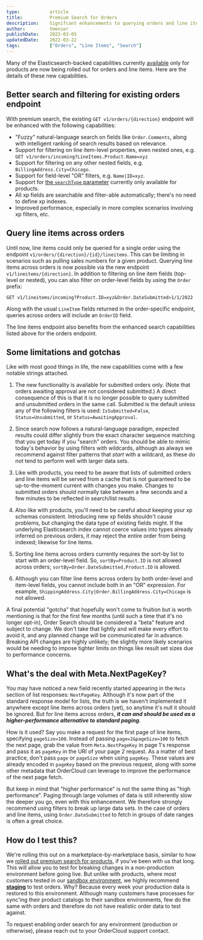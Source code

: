 ```yaml
---
type:           article
title:          Premium Search for Orders
description:    Signifcant enhancements to querying orders and line items.
author:         tmenier
publishDate:    2022-03-05
updatedDate:    2022-03-22
tags:           ["Orders", "Line Items", "Search"]
---
```


Many of the Elasticsearch-backed capabilities currently [available](https://ordercloud.io/knowledge-base/introducing-premium-search) only for products are now being rolled out for orders and line items. Here are the details of these new capabilities.

## Better search and filtering for existing orders endpoint

With premium search, the existing `GET v1/orders/{direction}` endpoint will be enhanced with the following capabilities:

- "Fuzzy" natural-language search on fields like `Order.Comments`, along with intelligent ranking of search results based on relevance.
- Support for filtering on line item-level properties, even nested ones, e.g. `GET v1/orders/incoming?LineItems.Product.Name=xyz`
- Support for filtering on any other nested fields, e.g. `BillingAddress.City=Chicago`.
- Support for field-level "OR" filters, e.g. `Name|ID=xyz`.
- Support for [the `searchType` parameter](https://ordercloud.io/knowledge-base/new-for-premium-search#new-searchtype-parameter) currently only available for products.
- All xp fields are searchable and filter-able automatically; there's no need to define xp indexes.
- Improved performance, especially in more complex scenarios involving xp filters, etc.

## Query line items across orders

Until now, line items could only be queried for a single order using the endpoint `v1/orders/{direction}/{id}/lineitems`. This can be limiting in scenarios such as pulling sales numbers for a given product. Querying line items across orders is now possible via the new endpoint `v1/lineitems/{direction}`. In addition to filtering on line item fields (top-level or nested), you can also filter on order-level fields by using the `Order` prefix:

`GET v1/lineitems/incoming?Product.ID=xyz&Order.DateSubmitted>1/1/2022`

Along with the usual `LineItem` fields returned in the order-specific endpoint, queries across orders will include an `OrderID` field.

The line items endpoint also benefits from the enhanced search capabilities listed above for the orders endpoint.

## Some limitations and gotchas

Like with most good things in life, the new capabilities come with a few notable strings attached.

1. The new functionality is available for submitted orders only. (Note that orders awaiting approval are not considered submitted.) A direct consequence of this is that it is no longer possible to query submitted and unsubmitted orders in the same call. Submitted is the default unless any of the following filters is used: `IsSubmitted=False`, `Status=Unsubmitted`, or `Status=AwaitingApproval`.

2. Since search now follows a natural-language paradigm, expected results could differ slightly from the exact character sequence matching that you get today if you "search" orders. You should be able to mimic today's behavior by using filters with wildcards, although as always we recommend against filter patterns that _start_ with a wildcard, as these do not tend to perform well with larger data sets.

3. Like with products, you need to be aware that lists of submitted orders and line items will be served from a cache that is not guaranteed to be up-to-the-moment current with changes you make. Changes to submitted orders should normally take between a few seconds and a few minutes to be reflected in search/list results.

4. Also like with products, you'll need to be careful about keeping your xp schemas consistent. Introducing new xp fields shouldn't cause problems, but changing the data type of existing fields might. If the underlying Elasticsearch index cannot coerce values into types already inferred on previous orders, it may reject the entire order from being indexed; likewise for line items.

5. Sorting line items across orders currently requires the sort-by list to start with an order-level field. So, `sortBy=Product.ID` is not allowed across orders; `sortBy=Order.DateSubmitted,Product.ID` is allowed.

6. Although you can filter line items across orders by both order-level and item-level fields, you cannot include both in an "OR" expression. For example, `ShippingAddress.City|Order.BillingAddress.City=Chicago` is not allowed.

A final potential "gotcha" that hopefully won't come to fruition but is worth mentioning is that for the first few months (until such a time that it's no longer opt-in), Order Search should be considered a "beta" feature and subject to change. We don't take that lightly and will make every effort to avoid it, and any planned change will be communicated far in advance. Breaking API changes are highly unlikely; the slightly more likely scenarios would be needing to impose tighter limits on things like result set sizes due to performance concerns.

## What's the deal with Meta.NextPageKey?

You may have noticed a new field recently started appearing in the `Meta` section of list responses: `NextPageKey`. Although it's now part of the standard response model for lists, the truth is we haven't implemented it anywhere except line items across orders (yet), so anytime it's null it should be ignored. But for line items across orders, ***it can and should be used as a higher-performance alternative to standard paging***.

How is it used? Say you make a request for the first page of line items, specifying `pageSize=100`. Instead of passing `page=2&pageSize=100` to fetch the next page, grab the value from `Meta.NextPageKey` in page 1's response and pass it as `pageKey` in the URI of your page 2 request. As a matter of best practice, don't pass `page` or `pageSize` when using `pageKey`. These values are already encoded in `pageKey` based on the previous request, along with some other metadata that OrderCloud can leverage to improve the performance of the next page fetch.

But keep in mind that "higher performance" is not the same thing as "high performance". Paging through large volumes of data is still inherently slow the deeper you go, even with this enhancement. We therefore strongly recommend using filters to break up large data sets. In the case of orders and line items, using `Order.DateSubmitted` to fetch in groups of date ranges is often a great choice.

## How do I test this?

We're rolling this out on a marketplace-by-marketplace basis, similar to how we [rolled out premium search for products](https://ordercloud.io/knowledge-base/introducing-premium-search), if you've been with us that long. This will allow you to test for breaking changes in a non-production environment before going live. But unlike with products, where most customers tested in our [sandbox environment](https://ordercloud.io/knowledge-base/ordercloud-environments#sandbox), we highly recommend [**staging**](https://ordercloud.io/knowledge-base/ordercloud-environments#staging) to test orders. Why? Because every week your production data is restored to this environment. Although many customers have processes for sync'ing their product catalogs to their sandbox environments, few do the same with orders and therefore do not have realistic order data to test against.

To request enabling order search for any environment (production or otherwise), please reach out to your OrderCloud support contact.
